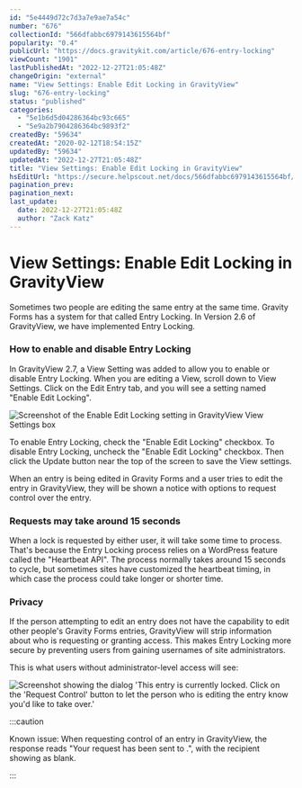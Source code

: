 ```yaml
---
id: "5e4449d72c7d3a7e9ae7a54c"
number: "676"
collectionId: "566dfabbc6979143615564bf"
popularity: "0.4"
publicUrl: "https://docs.gravitykit.com/article/676-entry-locking"
viewCount: "1901"
lastPublishedAt: "2022-12-27T21:05:48Z"
changeOrigin: "external"
name: "View Settings: Enable Edit Locking in GravityView"
slug: "676-entry-locking"
status: "published"
categories: 
  - "5e1b6d5d04286364bc93c665"
  - "5e9a2b7904286364bc9893f2"
createdBy: "59634"
createdAt: "2020-02-12T18:54:15Z"
updatedBy: "59634"
updatedAt: "2022-12-27T21:05:48Z"
title: "View Settings: Enable Edit Locking in GravityView"
hsEditUrl: "https://secure.helpscout.net/docs/566dfabbc6979143615564bf/article/5e4449d72c7d3a7e9ae7a54c"
pagination_prev: 
pagination_next: 
last_update:
  date: 2022-12-27T21:05:48Z
  author: "Zack Katz"
---
```


# View Settings: Enable Edit Locking in GravityView

Sometimes two people are editing the same entry at the same time. Gravity Forms has a system for that called Entry Locking. In Version 2.6 of GravityView, we have implemented Entry Locking.

### How to enable and disable Entry Locking

In GravityView 2.7, a View Setting was added to allow you to enable or disable Entry Locking. When you are editing a View, scroll down to View Settings. Click on the Edit Entry tab, and you will see a setting named "Enable Edit Locking".

![Screenshot of the Enable Edit Locking setting in GravityView View Settings box](https://i.gravitykit.com/uRWbD7+)

To enable Entry Locking, check the "Enable Edit Locking" checkbox. To disable Entry Locking, uncheck the "Enable Edit Locking" checkbox. Then click the Update button near the top of the screen to save the View settings.

When an entry is being edited in Gravity Forms and a user tries to edit the entry in GravityView, they will be shown a notice with options to request control over the entry.

### Requests may take around 15 seconds

When a lock is requested by either user, it will take some time to process. That's because the Entry Locking process relies on a WordPress feature called the "Heartbeat API". The process normally takes around 15 seconds to cycle, but sometimes sites have customized the heartbeat timing, in which case the process could take longer or shorter time.

### Privacy

If the person attempting to edit an entry does not have the capability to edit other people's Gravity Forms entries, GravityView will strip information about who is requesting or granting access. This makes Entry Locking more secure by preventing users from gaining usernames of site administrators.

This is what users without administrator-level access will see:

![Screenshot showing the dialog 'This entry is currently locked. Click on the 'Request Control' button to let the person who is editing the entry know you'd like to take over.'](https://i.gravitykit.com/OJbkTl+)


:::caution

Known issue: When requesting control of an entry in GravityView, the response reads "Your request has been sent to .", with the recipient showing as blank.

:::

 